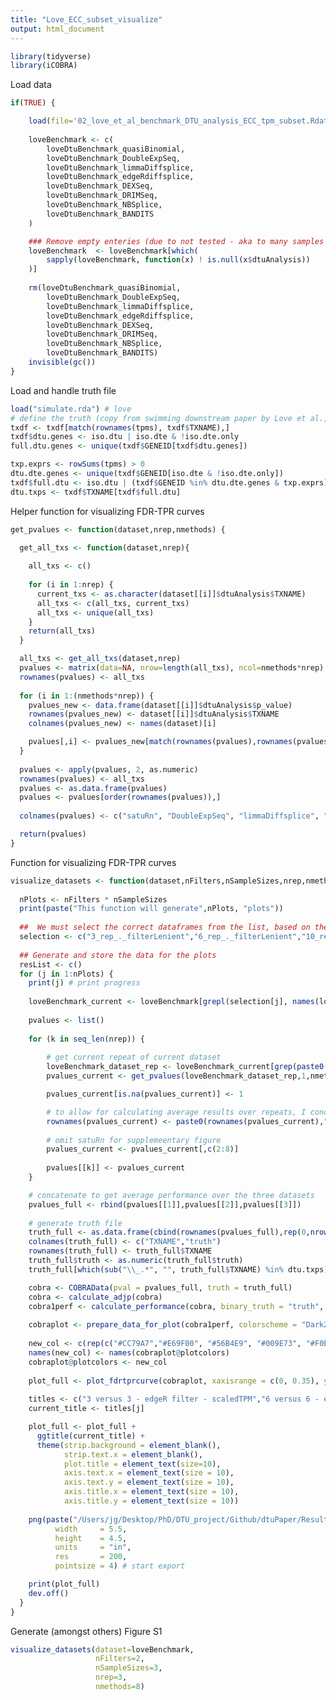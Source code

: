 ```yaml
---
title: "Love_ECC_subset_visualize"
output: html_document
---
```


```r
library(tidyverse)
library(iCOBRA)
```

Load data

```r
if(TRUE) {

    load(file='02_love_et_al_benchmark_DTU_analysis_ECC_tpm_subset.Rdata')
  
    loveBenchmark <- c(
        loveDtuBenchmark_quasiBinomial,
        loveDtuBenchmark_DoubleExpSeq,
        loveDtuBenchmark_limmaDiffsplice,
        loveDtuBenchmark_edgeRdiffsplice,
        loveDtuBenchmark_DEXSeq,
        loveDtuBenchmark_DRIMSeq,
        loveDtuBenchmark_NBSplice,
        loveDtuBenchmark_BANDITS
    )

    ### Remove empty enteries (due to not tested - aka to many samples for reasonable runtime)
    loveBenchmark  <- loveBenchmark[which(
        sapply(loveBenchmark, function(x) ! is.null(x$dtuAnalysis))
    )]
    
    rm(loveDtuBenchmark_quasiBinomial,
        loveDtuBenchmark_DoubleExpSeq,
        loveDtuBenchmark_limmaDiffsplice,
        loveDtuBenchmark_edgeRdiffsplice,
        loveDtuBenchmark_DEXSeq,
        loveDtuBenchmark_DRIMSeq,
        loveDtuBenchmark_NBSplice,
        loveDtuBenchmark_BANDITS)
    invisible(gc())
}
```

Load and handle truth file

```r
load("simulate.rda") # love
# define the truth (copy from swimming downstream paper by Love et al.,F1000Research 2018, 7:952)
txdf <- txdf[match(rownames(tpms), txdf$TXNAME),]
txdf$dtu.genes <- iso.dtu | iso.dte & !iso.dte.only
full.dtu.genes <- unique(txdf$GENEID[txdf$dtu.genes])

txp.exprs <- rowSums(tpms) > 0
dtu.dte.genes <- unique(txdf$GENEID[iso.dte & !iso.dte.only])
txdf$full.dtu <- iso.dtu | (txdf$GENEID %in% dtu.dte.genes & txp.exprs)
dtu.txps <- txdf$TXNAME[txdf$full.dtu]
```

Helper function for visualizing FDR-TPR curves

```r
get_pvalues <- function(dataset,nrep,nmethods) {

  get_all_txs <- function(dataset,nrep){
  
    all_txs <- c()
 
    for (i in 1:nrep) {
      current_txs <- as.character(dataset[[i]]$dtuAnalysis$TXNAME)
      all_txs <- c(all_txs, current_txs)
      all_txs <- unique(all_txs)
    }
    return(all_txs)
  }

  all_txs <- get_all_txs(dataset,nrep)
  pvalues <- matrix(data=NA, nrow=length(all_txs), ncol=nmethods*nrep)
  rownames(pvalues) <- all_txs
  
  for (i in 1:(nmethods*nrep)) {
    pvalues_new <- data.frame(dataset[[i]]$dtuAnalysis$p_value)
    rownames(pvalues_new) <- dataset[[i]]$dtuAnalysis$TXNAME
    colnames(pvalues_new) <- names(dataset)[i]

    pvalues[,i] <- pvalues_new[match(rownames(pvalues),rownames(pvalues_new)),1]
  }
  
  pvalues <- apply(pvalues, 2, as.numeric)
  rownames(pvalues) <- all_txs
  pvalues <- as.data.frame(pvalues)
  pvalues <- pvalues[order(rownames(pvalues)),]
  
  colnames(pvalues) <- c("satuRn", "DoubleExpSeq", "limmaDiffsplice", "edgeRDiffsplice", "DEXSeq", "DRIMSeq", "NBSplice", "BANDITS")

  return(pvalues)
}
```

Function for visualizing FDR-TPR curves

```r
visualize_datasets <- function(dataset,nFilters,nSampleSizes,nrep,nmethods) {
  
  nPlots <- nFilters * nSampleSizes
  print(paste("This function will generate",nPlots, "plots"))
  
  ##  We must select the correct dataframes from the list, based on the list names
  selection <- c("3_rep_._filterLenient","6_rep_._filterLenient","10_rep_._filterLenient","3_rep_._filterStringent","6_rep_._filterStringent","10_rep_._filterStringent")
  
  ## Generate and store the data for the plots
  resList <- c()
  for (j in 1:nPlots) {
    print(j) # print progress
    
    loveBenchmark_current <- loveBenchmark[grepl(selection[j], names(loveBenchmark))]
    
    pvalues <- list()
    
    for (k in seq_len(nrep)) {
        
        # get current repeat of current dataset
        loveBenchmark_dataset_rep <- loveBenchmark_current[grep(paste0("rep_",k,"_fil"),names(loveBenchmark_current))]
        pvalues_current <- get_pvalues(loveBenchmark_dataset_rep,1,nmethods)

        pvalues_current[is.na(pvalues_current)] <- 1

        # to allow for calculating average results over repeats, I concatenate thte results over repeats, which requires non-identical rownames
        rownames(pvalues_current) <- paste0(rownames(pvalues_current),"_",k)
        
        # omit satuRn for supplemeentary figure
        pvalues_current <- pvalues_current[,c(2:8)]
        
        pvalues[[k]] <- pvalues_current
    }

    # concatenate to get average performance over the three datasets
    pvalues_full <- rbind(pvalues[[1]],pvalues[[2]],pvalues[[3]])
    
    # generate truth file
    truth_full <- as.data.frame(cbind(rownames(pvalues_full),rep(0,nrow(pvalues_full))))
    colnames(truth_full) <- c("TXNAME","truth")
    rownames(truth_full) <- truth_full$TXNAME
    truth_full$truth <- as.numeric(truth_full$truth)
    truth_full[which(sub("\\_.*", "", truth_full$TXNAME) %in% dtu.txps),"truth"] <- 1

    cobra <- COBRAData(pval = pvalues_full, truth = truth_full)
    cobra <- calculate_adjp(cobra)
    cobra1perf <- calculate_performance(cobra, binary_truth = "truth", cont_truth = "none", splv = "none", aspects = c("fdrtpr", "fdrtprcurve", "overlap"))
    
    cobraplot <- prepare_data_for_plot(cobra1perf, colorscheme = "Dark2", facetted = TRUE)
    
    new_col <- c(rep(c("#CC79A7","#E69F00", "#56B4E9", "#009E73", "#F0E442", "#0072B2", "#D55E00", "#999999"),4),rep("white",16))
    names(new_col) <- names(cobraplot@plotcolors)
    cobraplot@plotcolors <- new_col
  
    plot_full <- plot_fdrtprcurve(cobraplot, xaxisrange = c(0, 0.35), yaxisrange = c(0,0.85))
    
    titles <- c("3 versus 3 - edgeR filter - scaledTPM","6 versus 6 - edgeR filter - scaledTPM","10 versus 10 - edgeR filter - scaledTPM","3 versus 3 - DRIMSeq filter - scaledTPM","6 versus 6 - DRIMSeq filter - scaledTPM","10 versus 10 - DRIMSeq filter - scaledTPM")
    current_title <- titles[j]

    plot_full <- plot_full + 
      ggtitle(current_title) +
      theme(strip.background = element_blank(),
            strip.text.x = element_blank(),
            plot.title = element_text(size=10),
            axis.text.x = element_text(size = 10),
            axis.text.y = element_text(size = 10),
            axis.title.x = element_text(size = 10),
            axis.title.y = element_text(size = 10))
    
    png(paste("/Users/jg/Desktop/PhD/DTU_project/Github/dtuPaper/Results/Love_ECC_benchmark/plot_icobra_subset_scaledTPM_figS1_", j, ".png", sep = ""),
          width     = 5.5,
          height    = 4.5,
          units     = "in",
          res       = 200,
          pointsize = 4) # start export

    print(plot_full)
    dev.off()
  }
}
```

Generate (amongst others) Figure S1

```r
visualize_datasets(dataset=loveBenchmark,
                   nFilters=2,
                   nSampleSizes=3,
                   nrep=3,
                   nmethods=8)
```






